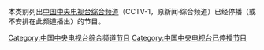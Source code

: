 本类别列出[[中国中央电视台综合频道|中国中央电视台综合频道]]（CCTV-1，原新闻·综合频道）已经停播（或不安排在此频道播出）的节目。
[[Category:中国中央电视台综合频道节目|Category:中国中央电视台综合频道节目]]
[[Category:中国中央电视台已停播节目|Category:中国中央电视台已停播节目]]